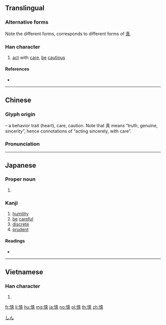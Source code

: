 {{also|愼|惧}}
==Translingual==
{{ja-forms|慎|慎|慎}}

===Alternative forms===
Note the different forms, corresponds to different forms of [[真]].

===Han character===
{{Han char|rn=61|rad=心|as=10|sn=13|four=94081|canj=PJBC|ids=⿰忄真}}

# [[act]] with [[care]], [[be]] [[cautious]]

====References====
* {{Han ref|kx=0398.261|dkj=11024|dj=0735.350|hdz=42336.020|uh=614E|ud=24910|bh=B756|bd=46934}}

----

==Chinese==
{{zh-forms}}

===Glyph origin===
{{Han etym}}
{{Han compound|心|alt1=忄|t1=heart|真|ls=psc|c1=s|c2=p}} – a behavior trait (heart), care, caution. Note that 真 means “truth, genuine, sincerity”, hence connotations of “acting sincerely, with care”.

===Pronunciation===
{{zh-pron
|m=shèn
|c=san6
|mc=
|oc=y
|ma=
|cat=v
}}

----

==Japanese==

===Proper noun===
{{ja-pos|proper|しん}}

# {{given name|male|lang=ja|sort=しん}}
[[Category:Japanese male given names|しん]]

===Kanji===
{{ja-kanji|grade=c|rs=心10}}

# [[humility]]
# [[be]] [[careful]]
# [[discrete]]
# [[prudent]]

====Readings====
* {{ja-readings|goon=[[じん]] (jin) {{non-joyo-reading}}|kanon=[[しん]] (shin)|kun=[[つつしむ]] (tsutsushimu), [[つつしみ]] (tsutsushimi)}}

----

==Vietnamese==

===Han character===
{{vi-hantu|[[thận]]|rs=心10}}

# {{defn|lang=vi|sort=心10}}

[[fr:慎]]
[[li:慎]]
[[hu:慎]]
[[mg:慎]]
[[ja:慎]]
[[no:慎]]
[[pl:慎]]
[[th:慎]]
[[zh:慎]]